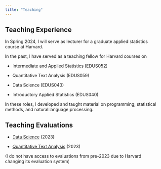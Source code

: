 ```yaml
---
title: "Teaching"
---
```


## Teaching Experience

In Spring 2024, I will serve as lecturer for a graduate applied statistics course at Harvard.

In the past, I have served as a teaching fellow for Harvard courses on

-   Intermediate and Applied Statistics (EDUS052)

-   Quantitative Text Analysis (EDUS059)

-   Data Science (EDUS043)

-   Introductory Applied Statistics (EDUS040)

In these roles, I developed and taught material on programming, statistical methods, and natural language processing.

## Teaching Evaluations

-   [Data Science](S022_Spring2023.pdf) (2023)

-   [Quantitative Text Analysis](S059_Spring2023.pdf) (2023)

(I do not have access to evaluations from pre-2023 due to Harvard changing its evaluation system)
